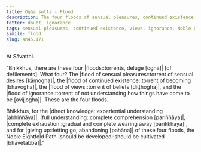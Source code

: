 ```yaml
---
title: Ogha sutta - Flood
description: The four floods of sensual pleasures, continued existence, views, and ignorance are described in brief. The Noble Eightfold Path is the way to directly knowing, full understanding, complete exhaustion, and giving up of these floods.
fetter: doubt, ignorance
tags: sensual pleasures, continued existence, views, ignorance, Noble Eightfold Path, directly knowing, full understanding, complete exhaustion, giving up, sn, sn45-56, sn45
simile: flood
slug: sn45.171
---
```


At Sāvatthi.

"Bhikkhus, there are these four |floods::torrents, deluge [oghā]| [of defilements]. What four? The |flood of sensual pleasures::torrent of sensual desires [kāmogha]|, the |flood of continued existence::torrent of becoming [bhavogha]|, the |flood of views::torrent of beliefs [diṭṭhogha]|, and the |flood of ignorance::torrent of not understanding how things have come to be [avijjogha]|. These are the four floods.

Bhikkhus, for the |direct knowledge::experiential understanding [abhiññāya]|, |full understanding::complete comprehension [pariññāya]|, |complete exhaustion::gradual and complete wearing away [parikkhaya]|, and for |giving up::letting go, abandoning [pahāna]| of these four floods, the Noble Eightfold Path |should be developed::should be cultivated [bhāvetabba]|."